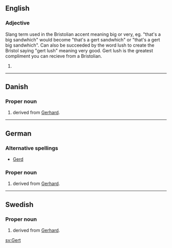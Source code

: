 ==English==
{{rfc-split| — This belongs at [[gert]]}}

===Adjective===
Slang term used in the Bristolian accent meaning big or very, eg. "that's a big sandwhich" would become "that's a gert sandwhich" or "that's a gert big sandwhich". Can also be succeeded by the word lush to create the Bristol saying "gert lush" meaning very good. Gert lush is the greatest compliment you can recieve from a Bristolian.

# {{defn|English}}

----

==Danish==

===Proper noun===
{{infl|da|proper noun}}

# {{given name|male||da:}} derived from [[Gerhard]].

----

==German==

===Alternative spellings===
* [[Gerd]]

===Proper noun===
{{infl|de|proper noun}}

# {{given name|male||de:}} derived from [[Gerhard]].

----

==Swedish==

===Proper noun===
{{infl|sv|proper noun}}

# {{given name|male||sv:}} derived from [[Gerhard]].

[[sv:Gert]]